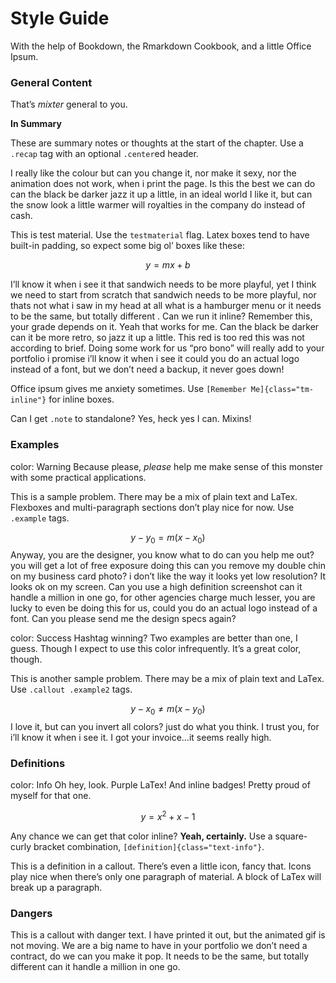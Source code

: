 # Style Guide

With the help of Bookdown, the Rmarkdown Cookbook, and a little Office Ipsum.


### General Content

That's *mixter* general to you. 

:::: {.recap}
::: {.center}

**In Summary**
:::

These are summary notes or thoughts at the start of the chapter. Use a `.recap` tag with an optional `.center`ed header.  

I really like the colour but can you change it, nor make it sexy, nor the animation does not work, when i print the page. Is this the best we can do can the black be darker jazz it up a little, in an ideal world I like it, but can the snow look a little warmer will royalties in the company do instead of cash.

::::


This is test material. Use the `testmaterial` flag. Latex boxes tend to have built-in padding, so expect some big ol' boxes like these: 

:::: {.testmaterial}
$$
y = mx+b
$$ 
::::

I'll know it when i see it that sandwich needs to be more playful, yet I think we need to start from scratch that sandwich needs to be more playful, nor thats not what i saw in my head at all what is a hamburger menu or it needs to be the same, but totally different . Can we run it inline? [Remember this, your grade depends on it.]{class="tm-inline"} Yeah that works for me. Can the black be darker can it be more retro, so jazz it up a little. This red is too red this was not according to brief. Doing some work for us "pro bono" will really add to your portfolio i promise i'll know it when i see it could you do an actual logo instead of a font, but we don't need a backup, it never goes down!

Office ipsum gives me anxiety sometimes. Use `[Remember Me]{class="tm-inline"}` for inline boxes.


:::{.note}
Can I get `.note` to standalone? Yes, heck yes I can. Mixins!
:::


### Examples

[color: Warning]{class="badge badge-warning"} Because please, *please* help me make sense of this monster with some practical applications. 

::: {.example }

This is a sample problem. There may be a mix of plain text and LaTex. Flexboxes and multi-paragraph sections don't play nice for now. Use `.example` tags. 
 
$$ 
y-y_0 = m(x-x_0)
$$
Anyway, you are the designer, you know what to do can you help me out? you will get a lot of free exposure doing this can you remove my double chin on my business card photo? i don't like the way it looks yet low resolution? It looks ok on my screen. Can you use a high definition screenshot can it handle a million in one go, for other agencies charge much lesser, you are lucky to even be doing this for us, could you do an actual logo instead of a font. Can you please send me the design specs again? 

:::


[color: Success]{class="badge badge-success"} Hashtag winning? Two examples are better than one, I guess. Though I expect to use this color infrequently. It's a great color, though. 

::: {.example2 }

This is another sample problem. There may be a mix of plain text and LaTex. Use `.callout .example2` tags. 
 
$$ 
y-x_0 \neq m(x-y_0)
$$
I love it, but can you invert all colors? just do what you think. I trust you, for i'll know it when i see it. I got your invoice...it seems really high.

:::

### Definitions


[color: Info]{class="badge badge-info"} Oh hey, look. Purple LaTex! And inline badges! Pretty proud of myself for that one. 

::: {.text-info}
$$
y = x^2 + x - 1 
$$
:::
 
Any chance we can get that color inline? [**Yeah, certainly.**]{class="text-info"} Use a square-curly bracket combination, `[definition]{class="text-info"}`. 

::: {.callout .defn .d-flex .align-items-center}
:::{.fa .fa-bookmark-o .fa-2x .text-info }
:::
This is a definition in a callout. There's even a little icon, fancy that. Icons play nice when there's only one paragraph of material. A block of LaTex will break up a paragraph. 
:::


### Dangers

::: { .callout .danger .d-flex .align-items-center}
:::{.fa .fa-skull-crossbones .fa-2x .text-danger }
:::
 This is a callout with danger text. I have printed it out, but the animated gif is not moving. We are a big name to have in your portfolio we don't need a contract, do we can you make it pop. It needs to be the same, but totally different can it handle a million in one go.
:::
